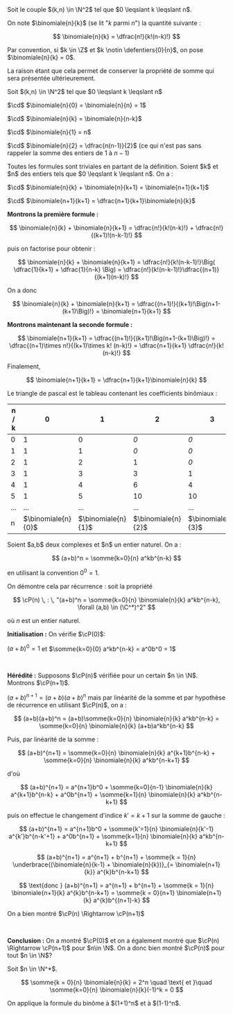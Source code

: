 

<Item type='definition' titre='coefficients binomiaux' searchDesc="binomial">
Soit le couple $(k,n) \in \N^2$ tel que $0 \leqslant k \leqslant n$. 

On note $\binomiale{n}{k}$ (se lit "$k$ parmi $n$") la quantité suivante :

$$ 
\binomiale{n}{k} = \dfrac{n!}{k!(n-k)!}
$$

</Item>

<Remarque titre='convention'>

Par convention, si $k \in \Z$ et $k \notin \defentiers{0}{n}$, on pose $\binomiale{n}{k} = 0$. 

La raison étant que cela permet de conserver la propriété de somme qui sera présentée ultérieurement.
</Remarque>

<Item type='corollaire' titre='formules usuelles' searchDesc="coefficients binomiaux">
Soit $(k,n) \in \N^2$ tel que $0 \leqslant k \leqslant n$

$\cd$ $\binomiale{n}{0} = \binomiale{n}{n} = 1$

$\cd$ $\binomiale{n}{k} = \binomiale{n}{n-k}$

$\cd$ $\binomiale{n}{1} = n$

$\cd$ $\binomiale{n}{2} = \dfrac{n(n-1)}{2}$ (ce qui n'est pas sans rappeler la somme des entiers de $1$ à $n-1$)
</Item>

<Hideable type='démonstration' titre=''>
Toutes les formules sont triviales en partant de la définition.
</Hideable>


<Item type='proposition' titre='formulaire des coefficients binômiaux'>
Soient $k$ et $n$ des entiers tels que $0 \leqslant k \leqslant n$. On a :

$\cd$ $\binomiale{n}{k} + \binomiale{n}{k+1} = \binomiale{n+1}{k+1}$

$\cd$ $\binomiale{n+1}{k+1} = \dfrac{n+1}{k+1}\binomiale{n}{k}$
</Item>

<Hideable type='démonstration' titre=''>

**Montrons la première formule :** 

$$
\binomiale{n}{k} + \binomiale{n}{k+1} = \dfrac{n!}{k!(n-k)!} + \dfrac{n!}{(k+1)!(n-k-1)!}
$$

puis on factorise pour obtenir :

$$
\binomiale{n}{k} + \binomiale{n}{k+1} = \dfrac{n!}{k!(n-k-1)!}\Big( \dfrac{1}{k+1} + \dfrac{1}{n-k} \Big) = \dfrac{n!}{k!(n-k-1)!}\dfrac{(n+1)}{(k+1)(n-k)!}
$$

On a donc 

$$
\binomiale{n}{k} + \binomiale{n}{k+1} = \dfrac{(n+1)!}{(k+1)!\Big(n+1-(k+1)\Big)!} = \binomiale{n+1}{k+1}
$$


**Montrons maintenant la seconde formule :** 

$$
\binomiale{n+1}{k+1} = \dfrac{(n+1)!}{(k+1)!\Big(n+1-(k+1)\Big)!} = \dfrac{(n+1)\times n!}{(k+1)\times k! (n-k)!} = \dfrac{n+1}{k+1} \dfrac{n!}{k!(n-k)!} 
$$

Finalement, 

$$
\binomiale{n+1}{k+1} = \dfrac{n+1}{k+1}\binomiale{n}{k}
$$

</Hideable>


<Item type='definition' titre='triangle de Pascal' searchDesc="coefficients binomiaux">
Le triangle de pascal est le tableau contenant les coefficients binômiaux :

| n / k | 0 | 1 | 2 | 3 | 4 | 5 | ... | n |
|---|---|---|---|---|---|---|---|---|
| 0 | 1 | 0 | *0* | *0* | *0* | *0* | ... | *0* |
| 1 | 1 | 1 | *0* | *0* | *0* | *0* | ... | *0* |
| 2 | 1 | 2 | 1 | *0* | *0* | *0* | ... | *0* |
| 3 | 1 | 3 | 3 | 1 | *0* | *0* | ... | *0* |
| 4 | 1 | 4 | 6 | 4 | 1 | *0* | ... | *0* |
| 5 | 1 | 5 | 10 | 10 | 5 | 1 | ... | *0* |
| ... | ... | ... | ... | ... | ... | ... | ... | ... |
| n | $\binomiale{n}{0}$ | $\binomiale{n}{1}$ | $\binomiale{n}{2}$ | $\binomiale{n}{3}$ | $\binomiale{n}{4}$ | $\binomiale{n}{5}$ | ... | 1 |
</Item>


<Item type='proposition' titre='formule du binôme de newton' searchDesc="coefficients binomiaux">
Soient $a,b$ deux complexes et $n$ un entier naturel. On a :

$$
(a+b)^n = \somme{k=0}{n} a^kb^{n-k} 
$$

en utilisant la convention $0^0 = 1$.
</Item>

<Hideable type='démonstration' titre=''>

On démontre cela par récurrence : soit la propriété 

$$
\cP(n) \, : \, "(a+b)^n = \somme{k=0}{n} \binomiale{n}{k} a^kb^{n-k}, \forall (a,b) \in (\C^*)^2"
$$

où $n$ est un entier naturel.

**Initialisation :** On vérifie $\cP(0)$:

 $(a+b)^0 = 1$ et $\somme{k=0}{0} a^kb^{n-k} = a^0b^0 = 1$

<br/>

**Hérédité :** Supposons $\cP(n)$ vérifiée pour un certain $n \in \N$. Montrons $\cP(n+1)$.

$(a+b)^{n+1} = (a+b)(a+b)^n$ mais par linéarité de la somme et par hypothèse de récurrence en utilisant $\cP(n)$, on a :

$$
(a+b)(a+b)^n = (a+b)\somme{k=0}{n} \binomiale{n}{k} a^kb^{n-k} = \somme{k=0}{n} \binomiale{n}{k} (a+b)a^kb^{n-k} 
$$

Puis, par linéarité de la somme :

$$
(a+b)^{n+1} = \somme{k=0}{n} \binomiale{n}{k} a^{k+1}b^{n-k} + \somme{k=0}{n} \binomiale{n}{k} a^kb^{n-k+1} 
$$ 

d'où

$$
(a+b)^{n+1} = a^{n+1}b^0 + \somme{k=0}{n-1} \binomiale{n}{k} a^{k+1}b^{n-k} + a^0b^{n+1} + \somme{k=1}{n} \binomiale{n}{k} a^kb^{n-k+1} 
$$ 

puis on effectue le changement d'indice $k' = k+1$ sur la somme de gauche :

$$
(a+b)^{n+1} = a^{n+1}b^0 + \somme{k'=1}{n} \binomiale{n}{k'-1} a^{k'}b^{n-k'+1} + a^0b^{n+1} + \somme{k=1}{n} \binomiale{n}{k} a^kb^{n-k+1} 
$$


$$
(a+b)^{n+1} = a^{n+1} + b^{n+1}  + \somme{k = 1}{n} \underbrace{(\binomiale{n}{k-1} + \binomiale{n}{k})}_{= \binomiale{n+1}{k}} a^{k}b^{n-k+1}
$$

$$
 \text{donc } (a+b)^{n+1} = a^{n+1} + b^{n+1}  + \somme{k = 1}{n} \binomiale{n+1}{k} a^{k}b^{n-k+1} = \somme{k = 0}{n+1} \binomiale{n+1}{k} a^{k}b^{(n+1)-k}
$$

On a bien montré $\cP(n) \Rightarrow \cP(n+1)$

<br/>

**Conclusion :** On a montré $\cP(0)$ et on a également montré que $\cP(n) \Rightarrow \cP(n+1)$ pour $n\in \N$. On a donc bien montré $\cP(n)$ pour tout $n \in \N$?

</Hideable>


<Item type='corollaire' titre='somme et somme alternée des coefficients binômiaux'>
Soit $n \in \N^*$. 

$$
\somme{k = 0}{n} \binomiale{n}{k} = 2^n \quad \text{ et }\quad \somme{k=0}{n} \binomiale{n}{k}(-1)^k = 0
$$
</Item>

<Hideable type='démonstration' titre=''>
On applique la formule du binôme à $(1+1)^n$ et à $(1-1)^n$.
</Hideable>